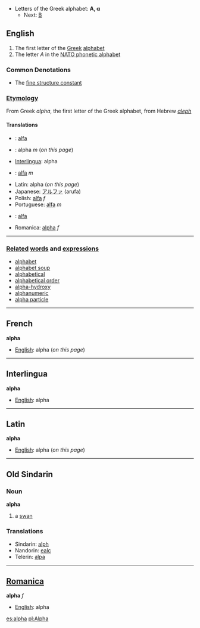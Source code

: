 *Letters of the Greek alphabet: '''&#913;, &#945;'''
**Next: [[beta|&#914;]]

==English==

#The first letter of the [[Greek]] [[alphabet]]
#The letter ''A'' in the [[NATO phonetic alphabet]]


===Common Denotations===
* The [[fine structure constant]]

===[[Etymology]]===

From Greek ''alpha'', the first letter of the Greek alphabet, from Hebrew ''[[aleph]]''

====Translations====

*{{fi}}: [[alfa]]
*{{fr}}: alpha ''m'' (''on this page'')
*[[Interlingua]]: alpha
*{{it}}: [[alfa]] ''m''
*Latin: alpha (''on this page'')
*Japanese: [[アルファ]] (arufa)
*Polish: [[alfa]] ''f''
*Portuguese: [[alfa]] ''m''
*{{sv}}: [[alfa]]
*Romanica: [[alpha]] ''f''
----

===[[Related]] [[word]]s and [[expression]]s===
*[[alphabet]]
*[[alphabet soup]]
*[[alphabetical]]
*[[alphabetical order]]
*[[alpha-hydroxy]]
*[[alphanumeric]]
*[[alpha particle]]

----

==French==
'''alpha'''

*[[English]]: alpha (''on this page'')

----

==Interlingua==
'''alpha'''

*[[English]]: alpha

----

==Latin==
'''alpha'''

*[[English]]: alpha (''on this page'')
----
==Old Sindarin==
===Noun===
'''alpha'''

#a [[swan]]
===Translations===
*Sindarin: [[alph]]
*Nandorin: [[ealc]]
*Telerin: [[alpa]]
----

==[[Romanica]]==
'''alpha''' ''f''

*[[English]]: alpha

[[es:alpha]]
[[pl:Alpha]]